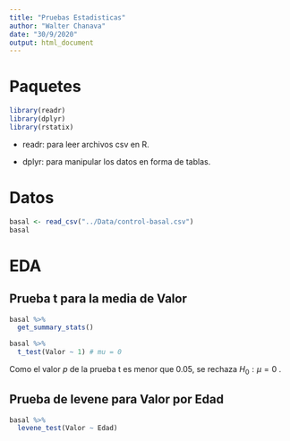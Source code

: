 ```yaml
---
title: "Pruebas Estadisticas"
author: "Walter Chanava"
date: "30/9/2020"
output: html_document
---
```


# Paquetes

```r
library(readr)
library(dplyr)
library(rstatix)
```

-   readr: para leer archivos csv en R.

-   dplyr: para manipular los datos en forma de tablas.

# Datos

```r
basal <- read_csv("../Data/control-basal.csv")
basal
```

# EDA {.tabset}

## Prueba t para la media de **Valor**

```r
basal %>% 
  get_summary_stats()
```

```r
basal %>% 
  t_test(Valor ~ 1) # mu = 0
```

Como el valor *p* de la prueba t es menor que 0.05, se rechaza $H_0:\mu=0$ .

## Prueba de levene para Valor por Edad

```r
basal %>% 
  levene_test(Valor ~ Edad)
```
